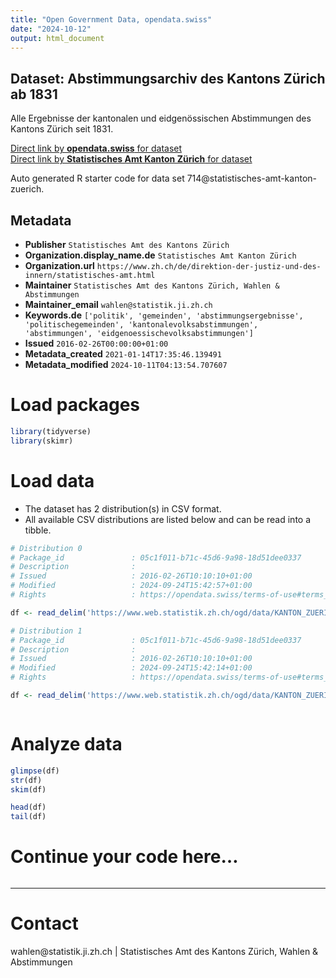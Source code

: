 ```yaml
---
title: "Open Government Data, opendata.swiss"
date: "2024-10-12"
output: html_document
---
```


## Dataset: Abstimmungsarchiv des Kantons Zürich ab 1831

Alle Ergebnisse der kantonalen und eidgenössischen Abstimmungen des Kantons Zürich seit 1831.

[Direct link by **opendata.swiss** for dataset](https://opendata.swiss/de/dataset/abstimmungsarchiv-des-kantons-zurich1)<br>
[Direct link by **Statistisches Amt Kanton Zürich** for dataset]()

Auto generated R starter code for data set 714@statistisches-amt-kanton-zuerich.

## Metadata

- **Publisher** `Statistisches Amt des Kantons Zürich`
- **Organization.display_name.de** `Statistisches Amt Kanton Zürich`
- **Organization.url** `https://www.zh.ch/de/direktion-der-justiz-und-des-innern/statistisches-amt.html`
- **Maintainer** `Statistisches Amt des Kantons Zürich, Wahlen & Abstimmungen`
- **Maintainer_email** `wahlen@statistik.ji.zh.ch`
- **Keywords.de** `['politik', 'gemeinden', 'abstimmungsergebnisse', 'politischegemeinden', 'kantonalevolksabstimmungen', 'abstimmungen', 'eidgenoessischevolksabstimmungen']`
- **Issued** `2016-02-26T00:00:00+01:00`
- **Metadata_created** `2021-01-14T17:35:46.139491`
- **Metadata_modified** `2024-10-11T04:13:54.707607`


# Load packages

```r

library(tidyverse)
library(skimr)

```

# Load data

-   The dataset has 2 distribution(s) in CSV format.
-   All available CSV distributions are listed below and can be read into a tibble.

```r

# Distribution 0
# Package_id               : 05c1f011-b71c-45d6-9a98-18d51dee0337
# Description              : 
# Issued                   : 2016-02-26T10:10:10+01:00
# Modified                 : 2024-09-24T15:42:57+01:00
# Rights                   : https://opendata.swiss/terms-of-use#terms_by

df <- read_delim('https://www.web.statistik.zh.ch/ogd/data/KANTON_ZUERICH_abstimmungsarchiv_kanton.csv')

# Distribution 1
# Package_id               : 05c1f011-b71c-45d6-9a98-18d51dee0337
# Description              : 
# Issued                   : 2016-02-26T10:10:10+01:00
# Modified                 : 2024-09-24T15:42:14+01:00
# Rights                   : https://opendata.swiss/terms-of-use#terms_by

df <- read_delim('https://www.web.statistik.zh.ch/ogd/data/KANTON_ZUERICH_abstimmungsarchiv_gemeinden.csv')



```

# Analyze data

```r

glimpse(df)
str(df)
skim(df)

head(df)
tail(df)

```

# Continue your code here...

```r

```

------------------------------------------------------------------------

# Contact

wahlen@statistik.ji.zh.ch | Statistisches Amt des Kantons Zürich, Wahlen & Abstimmungen

